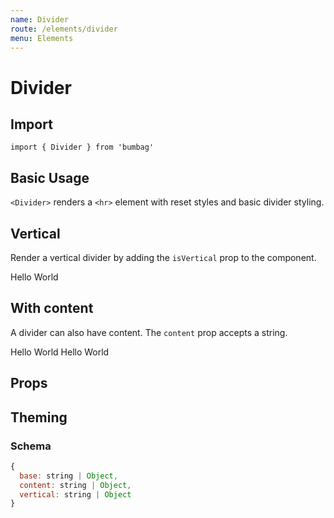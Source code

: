 ```yaml
---
name: Divider
route: /elements/divider
menu: Elements
---
```



# Divider

## Import

`import { Divider } from 'bumbag'`

## Basic Usage

`<Divider>` renders a `<hr>` element with reset styles and basic divider styling.

<Playground>
  <Divider />
</Playground>

## Vertical

Render a vertical divider by adding the `isVertical` prop to the component.

<Playground>
  <Flex>
    Hello
    <Divider isVertical />
    World
  </Flex>
</Playground>

## With content

A divider can also have content. The `content` prop accepts a string.

<Playground>
  <Flex alignItems="center" height="50px">
    Hello
    <Divider content="or" isVertical />
    World
  </Flex>
  <Box textAlign="center" marginTop="xsmall">
    Hello
    <Divider content="or" />
    World
  </Box>
</Playground>

## Props

<PropsTable of={Divider} />

## Theming

### Schema

```jsx
{
  base: string | Object,
  content: string | Object,
  vertical: string | Object
}
```

